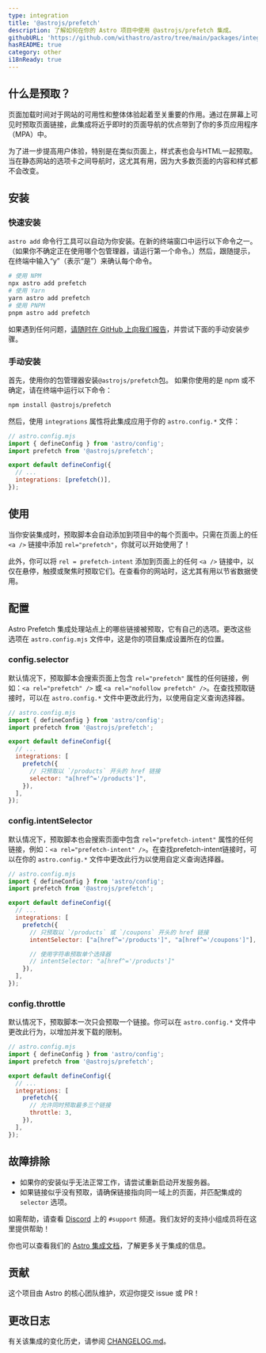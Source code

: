```yaml
---
type: integration
title: '@astrojs/prefetch'
description: 了解如何在你的 Astro 项目中使用 @astrojs/prefetch 集成。
githubURL: 'https://github.com/withastro/astro/tree/main/packages/integrations/prefetch/'
hasREADME: true
category: other
i18nReady: true
---
```



<DontEditWarning/>

## 什么是预取？

页面加载时间对于网站的可用性和整体体验起着至关重要的作用。通过在屏幕上可见时预取页面链接，此集成将近乎即时的页面导航的优点带到了你的多页应用程序（MPA）中。

为了进一步提高用户体验，特别是在类似页面上，样式表也会与HTML一起预取。当在静态网站的选项卡之间导航时，这尤其有用，因为大多数页面的内容和样式都不会改变。

## 安装

### 快速安装

`astro add` 命令行工具可以自动为你安装。在新的终端窗口中运行以下命令之一。（如果你不确定正在使用哪个包管理器，请运行第一个命令。）然后，跟随提示，在终端中输入“y”（表示“是”）来确认每个命令。

```sh
# 使用 NPM
npx astro add prefetch
# 使用 Yarn
yarn astro add prefetch
# 使用 PNPM
pnpm astro add prefetch
```

如果遇到任何问题，[请随时在 GitHub 上向我们报告](https://github.com/withastro/astro/issues)，并尝试下面的手动安装步骤。

### 手动安装

首先，使用你的包管理器安装`@astrojs/prefetch`包。 如果你使用的是 npm 或不确定，请在终端中运行以下命令：

```sh
npm install @astrojs/prefetch
```

然后，使用 `integrations` 属性将此集成应用于你的 `astro.config.*` 文件：

```js ins={3} "prefetch()"
// astro.config.mjs
import { defineConfig } from 'astro/config';
import prefetch from '@astrojs/prefetch';

export default defineConfig({
  // ...
  integrations: [prefetch()],
});
```

## 使用

当你安装集成时，预取脚本会自动添加到项目中的每个页面中。只需在页面上的任 `<a />` 链接中添加 `rel="prefetch"`，你就可以开始使用了！

此外，你可以将 `rel = prefetch-intent` 添加到页面上的任何 `<a />` 链接中，以仅在悬停，触摸或聚焦时预取它们。在查看你的网站时，这尤其有用以节省数据使用。

## 配置

Astro Prefetch 集成处理站点上的哪些链接被预取，它有自己的选项。更改这些选项在 `astro.config.mjs` 文件中，这是你的项目集成设置所在的位置。

### config.selector

默认情况下，预取脚本会搜索页面上包含 `rel="prefetch"` 属性的任何链接，例如：`<a rel="prefetch" />` 或 `<a rel="nofollow prefetch" />`。在查找预取链接时，可以在 `astro.config.*` 文件中更改此行为，以使用自定义查询选择器。

```js
// astro.config.mjs
import { defineConfig } from 'astro/config';
import prefetch from '@astrojs/prefetch';

export default defineConfig({
  // ...
  integrations: [
    prefetch({
      // 只预取以 `/products` 开头的 href 链接
      selector: "a[href^='/products']",
    }),
  ],
});
```

### config.intentSelector

默认情况下，预取脚本也会搜索页面中包含 `rel="prefetch-intent"` 属性的任何链接，例如：`<a rel="prefetch-intent" />`。在查找prefetch-intent链接时，可以在你的 `astro.config.*` 文件中更改此行为以使用自定义查询选择器。

```js
// astro.config.mjs
import { defineConfig } from 'astro/config';
import prefetch from '@astrojs/prefetch';

export default defineConfig({
  // ...
  integrations: [
    prefetch({
      // 只预取以 `/products` 或 `/coupons` 开头的 href 链接
      intentSelector: ["a[href^='/products']", "a[href^='/coupons']"],

      // 使用字符串预取单个选择器
      // intentSelector: "a[href^='/products']"
    }),
  ],
});
```

### config.throttle

默认情况下，预取脚本一次只会预取一个链接。你可以在 `astro.config.*` 文件中更改此行为，以增加并发下载的限制。

```js
// astro.config.mjs
import { defineConfig } from 'astro/config';
import prefetch from '@astrojs/prefetch';

export default defineConfig({
  // ...
  integrations: [
    prefetch({
      // 允许同时预取最多三个链接
      throttle: 3,
    }),
  ],
});
```

## 故障排除

*  如果你的安装似乎无法正常工作，请尝试重新启动开发服务器。
*  如果链接似乎没有预取，请确保链接指向同一域上的页面，并匹配集成的 `selector` 选项。

如需帮助，请查看 [Discord](https://astro.build/chat) 上的 `#support` 频道。我们友好的支持小组成员将在这里提供帮助！

你也可以查看我们的 [Astro 集成文档][astro-integration]，了解更多关于集成的信息。


## 贡献

这个项目由 Astro 的核心团队维护，欢迎你提交 issue 或 PR！

## 更改日志

有关该集成的变化历史，请参阅 [CHANGELOG.md](https://github.com/withastro/astro/tree/main/packages/integrations/prefetch/CHANGELOG.md)。

[astro-integration]: /zh-cn/guides/integrations-guide/


